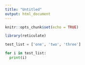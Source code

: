 ```yaml
---
title: "Untitled"
output: html_document
---
```


```r
knitr::opts_chunk$set(echo = TRUE)
```

```r
library(reticulate)

```

```python
test_list = ['one', 'two', 'three'] 

for i in test_list: 
  print(i)
```

